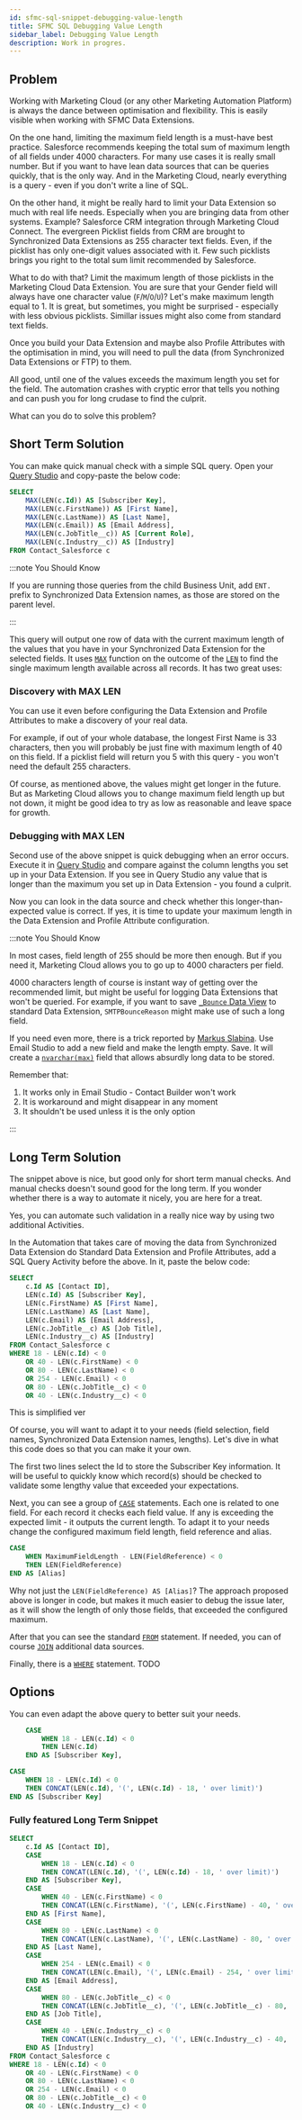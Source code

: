 ```yaml
---
id: sfmc-sql-snippet-debugging-value-length
title: SFMC SQL Debugging Value Length
sidebar_label: Debugging Value Length
description: Work in progres.
---
```



<LeadText content='Work in progres.' />

## Problem

Working with Marketing Cloud (or any other Marketing Automation Platform) is always the dance between optimisation and flexibility. This is easily visible when working with SFMC Data Extensions.

On the one hand, limiting the maximum field length is a must-have best practice. Salesforce recommends keeping the total sum of maximum length of all fields under 4000 characters. For many use cases it is really small number. But if you want to have lean data sources that can be queries quickly, that is the only way. And in the Marketing Cloud, nearly everything is a query - even if you don't write a line of SQL.

On the other hand, it might be really hard to limit your Data Extension so much with real life needs. Especially when you are bringing data from other systems. Example? Salesforce CRM integration through Marketing Cloud Connect. The evergreen Picklist fields from CRM are brought to Synchronized Data Extensions as 255 character text fields. Even, if the picklist has only one-digit values associated with it. Few such picklists brings you right to the total sum limit recommended by Salesforce.

What to do with that? Limit the maximum length of those picklists in the Marketing Cloud Data Extension. You are sure that your Gender field will always have one character value (`F`/`M`/`O`/`U`)? Let's make maximum length equal to 1. It is great, but sometimes, you might be surprised - especially with less obvious picklists. Simillar issues might also come from standard text fields.

Once you build your Data Extension and maybe also Profile Attributes with the optimisation in mind, you will need to pull the data (from Synchronized Data Extensions or FTP) to them.

All good, until one of the values exceeds the maximum length you set for the field. The automation crashes with cryptic error that tells you nothing and can push you for long crudase to find the culprit.

What can you do to solve this problem?

## Short Term Solution

You can make quick manual check with a simple SQL query. Open your [Query Studio](./sfmc-sql-basics.mdx#query-studio) and copy-paste the below code:

```sql title="Sample maximum length checking query on Contact object Synchronized Data Extension"
SELECT
    MAX(LEN(c.Id)) AS [Subscriber Key],
    MAX(LEN(c.FirstName)) AS [First Name],
    MAX(LEN(c.LastName)) AS [Last Name],
    MAX(LEN(c.Email)) AS [Email Address],
    MAX(LEN(c.JobTitle__c)) AS [Current Role],
    MAX(LEN(c.Industry__c)) AS [Industry]
FROM Contact_Salesforce c
```

:::note You Should Know

If you are running those queries from the child Business Unit, add `ENT.` prefix to Synchronized Data Extension names, as those are stored on the parent level.

:::

This query will output one row of data with the current maximum length of the values that you have in your Synchronized Data Extension for the selected fields. It uses [`MAX`](./sfmc-sql-numeric-functions.mdx#min-and-max) function on the outcome of the [`LEN`](./sfmc-sql-string-functions.mdx#len) to find the single maximum length available across all records. It has two great uses:

### Discovery with MAX LEN

You can use it even before configuring the Data Extension and Profile Attributes to make a discovery of your real data.

For example, if out of your whole database, the longest First Name is 33 characters, then you will probably be just fine with maximum length of 40 on this field. If a picklist field will return you 5 with this query - you won't need the default 255 characters.

Of course, as mentioned above, the values might get longer in the future. But as Marketing Cloud allows you to change maximum field length up but not down, it might be good idea to try as low as reasonable and leave space for growth.

### Debugging with MAX LEN

Second use of the above snippet is quick debugging when an error occurs. Execute it in [Query Studio](./sfmc-sql-basics.mdx#query-studio) and compare against the column lengths you set up in your Data Extension. If you see in Query Studio any value that is longer than the maximum you set up in Data Extension - you found a culprit.

Now you can look in the data source and check whether this longer-than-expected value is correct. If yes, it is time to update your maximum length in the Data Extension and Profile Attribute configuration.

:::note You Should Know

In most cases, field length of 255 should be more then enough. But if you need it, Marketing Cloud allows you to go up to 4000 characters per field.

4000 characters length of course is instant way of getting over the recommended limit, but might be useful for logging Data Extensions that won't be queried. For example, if you want to save [`_Bounce` Data View](../config/sfmc-config-system-data-views.mdx#_bounce) to standard Data Extension, `SMTPBounceReason` might make use of such a long field.

If you need even more, there is a trick reported by [Markus Slabina](https://salesforce.stackexchange.com/questions/154402/data-extension-maximum-characters-of-text-field/154403). Use Email Studio to add a new field and make the length empty. Save. It will create a [`nvarchar(max)`](./sfmc-sql-conversion-functions.mdx#data-types) field that allows absurdly long data to be stored.

Remember that:

1. It works only in Email Studio - Contact Builder won't work
2. It is workaround and might disappear in any moment
3. It shouldn't be used unless it is the only option

:::

## Long Term Solution

The snippet above is nice, but good only for short term manual checks. And manual checks doesn't sound good for the long term. If you wonder whether there is a way to automate it nicely, you are here for a treat.

Yes, you can automate such validation in a really nice way by using two additional Activities.

In the Automation that takes care of moving the data from Synchronized Data Extension do Standard Data Extension and Profile Attributes, add a SQL Query Activity before the above. In it, paste the below code:

```sql
SELECT
    c.Id AS [Contact ID],
    LEN(c.Id) AS [Subscriber Key],
    LEN(c.FirstName) AS [First Name],
    LEN(c.LastName) AS [Last Name],
    LEN(c.Email) AS [Email Address],
    LEN(c.JobTitle__c) AS [Job Title],
    LEN(c.Industry__c) AS [Industry]
FROM Contact_Salesforce c
WHERE 18 - LEN(c.Id) < 0
    OR 40 - LEN(c.FirstName) < 0
    OR 80 - LEN(c.LastName) < 0
    OR 254 - LEN(c.Email) < 0
    OR 80 - LEN(c.JobTitle__c) < 0
    OR 40 - LEN(c.Industry__c) < 0
```

This is simplified ver

Of course, you will want to adapt it to your needs (field selection, field names, Synchronized Data Extension names, lengths). Let's dive in what this code does so that you can make it your own.

The first two lines select the Id to store the Subscriber Key information. It will be useful to quickly know which record(s) should be checked to validate some lengthy value that exceeded your expectations.

Next, you can see a group of [`CASE`](./sfmc-sql-select#conditional-values-with-case) statements. Each one is related to one field. For each record it checks each field value. If any is exceeding the expected limit - it outputs the current length. To adapt it to your needs change the configured maximum field length, field reference and alias.

```sql
CASE
    WHEN MaximumFieldLength - LEN(FieldReference) < 0
    THEN LEN(FieldReference)
END AS [Alias]
```

Why not just the `LEN(FieldReference) AS [Alias]`? The approach proposed above is longer in code, but makes it much easier to debug the issue later, as it will show the length of only those fields, that exceeded the configured maximum.

After that you can see the standard [`FROM`](./sfmc-sql-from.mdx) statement. If needed, you can of course [`JOIN`](./sfmc-sql-join.mdx) additional data sources.

Finally, there is a [`WHERE`](./sfmc-sql-where.mdx) statement. TODO



## Options

You can even adapt the above query to better suit your needs.


```sql
    CASE
        WHEN 18 - LEN(c.Id) < 0
        THEN LEN(c.Id)
    END AS [Subscriber Key],
```

```sql
CASE
    WHEN 18 - LEN(c.Id) < 0
    THEN CONCAT(LEN(c.Id), '(', LEN(c.Id) - 18, ' over limit)')
END AS [Subscriber Key]
```

### Fully featured Long Term Snippet

```sql
SELECT
    c.Id AS [Contact ID],
    CASE
        WHEN 18 - LEN(c.Id) < 0
        THEN CONCAT(LEN(c.Id), '(', LEN(c.Id) - 18, ' over limit)')
    END AS [Subscriber Key],
    CASE
        WHEN 40 - LEN(c.FirstName) < 0
        THEN CONCAT(LEN(c.FirstName), '(', LEN(c.FirstName) - 40, ' over limit)')
    END AS [First Name],
    CASE
        WHEN 80 - LEN(c.LastName) < 0
        THEN CONCAT(LEN(c.LastName), '(', LEN(c.LastName) - 80, ' over limit)')
    END AS [Last Name],
    CASE
        WHEN 254 - LEN(c.Email) < 0
        THEN CONCAT(LEN(c.Email), '(', LEN(c.Email) - 254, ' over limit)')
    END AS [Email Address],
    CASE
        WHEN 80 - LEN(c.JobTitle__c) < 0
        THEN CONCAT(LEN(c.JobTitle__c), '(', LEN(c.JobTitle__c) - 80, ' over limit)')
    END AS [Job Title],
    CASE
        WHEN 40 - LEN(c.Industry__c) < 0
        THEN CONCAT(LEN(c.Industry__c), '(', LEN(c.Industry__c) - 40, ' over limit)')
    END AS [Industry]
FROM Contact_Salesforce c
WHERE 18 - LEN(c.Id) < 0
    OR 40 - LEN(c.FirstName) < 0
    OR 80 - LEN(c.LastName) < 0
    OR 254 - LEN(c.Email) < 0
    OR 80 - LEN(c.JobTitle__c) < 0
    OR 40 - LEN(c.Industry__c) < 0
```